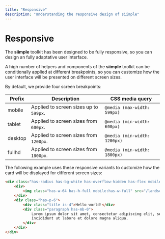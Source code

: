 ```yaml
---
title: "Responsive"
description: "Understanding the responsive design of siimple"
---
```


# Responsive

The **siimple** toolkit has been designed to be fully responsive, so you can design an fully adaptative user interface.

A high number of helpers and components of the **siimple** toolkit can be conditionally applied at different breakpoints, so you can customize how the user interface will be presented on different screen sizes.

By default, we provide four screen breakpoints:

| Prefix | Description | CSS media query |
|--------|-------------|-----------------|
| mobile | Applied to screen sizes up to `599px`. | `@media (max-width: 599px)` |
| tablet | Applied to screen sizes from `600px`. | `@media (min-width: 600px)` |
| desktop | Applied to screen sizes from `1200px`. | `@media (min-width: 1200px)` |
| fullhd | Applied to screen sizes from `1800px`. | `@media (min-width: 1800px)` |


The following example uses these responsive variants to customize how the card will be displayed for different screen sizes:

```html live=true bg=blue-200
<div class="has-radius has-bg-white has-overflow-hidden has-flex mobile:has-flex-column">
    <div>
        <img class="has-w-64 has-h-full mobile:has-w-full" src="/landscape1.jpg" />
    </div>
    <div class="has-p-6">
        <div class="title is-4">Hello world!</div>
        <div class="paragraph has-mb-0">
            Lorem ipsum dolor sit amet, consectetur adipiscing elit, sed do eiusmod tempor 
            incididunt ut labore et dolore magna aliqua.
        </div>
    </div>
</div>
``` 

